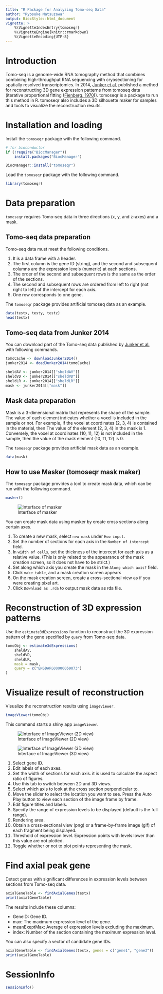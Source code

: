 ```yaml
---
title: "R Package for Analyzing Tomo-seq Data"
author: "Ryosuke Matsuzawa"
output: BiocStyle::html_document
vignette: >
    %\VignetteIndexEntry{tomoseqr}
    %\VignetteEngine{knitr::rmarkdown}
    %\VignetteEncoding{UTF-8}
---
```


# Introduction

Tomo-seq is a genome-wide RNA tomography method that combines combining
high-throughput RNA sequencing with cryosectioning for spatially resolved
transcriptomics.
In 2014, [Junker et al.](https://doi.org/10.1016/j.cell.2014.09.038) published a method for reconstructing 3D gene
expression patterns from tomoseq data (iterative proportional fitting ([Fienberg, 1970](https://doi.org/10.1214/aoms/1177696968))). tomoseqr is a package to run
this method in R. tomoseqr also includes a 3D silhouette maker
for samples and tools to visualize the reconstruction results.

# Installation and loading

Install the `tomoseqr` package with the following command.
```r
# for bioconductor
if (!require("BiocManager"))
    install.packages("BiocManager")

BiocManager::install("tomoseqr")
```

Load the `tomoseqr` package with the following command.

```r
library(tomoseqr)
```

# Data preparation

`tomoseqr` requires Tomo-seq data in three directions (x, y, and z-axes) and a mask.

## Tomo-seq data preparation

Tomo-seq data must meet the following conditions.


1. It is a data frame with a header.
1. The first column is the gene ID (string), and the second and subsequent
columns are the expression levels (numeric) at each sections.
1. The order of the second and subsequent rows is the same as the order of
the sections.
1. The second and subsequent rows are ordered from left to right
(not right to left) of the intercept for each axis.
1. One row corresponds to one gene.

The `tomoseqr` package provides artificial tomoseq data as an example.

```r
data(testx, testy, testz)
head(testx)
```

## Tomo-seq data from Junker 2014

You can download part of the Tomo-seq data published by [Junker et al.](https://www.sciencedirect.com/science/article/pii/S0092867414012264#mmc3) with following commands. 

```r
tomoCache <- downloadJunker2014()
junker2014 <- doadJunker2014(tomoCache)

sheldAV <- junker2014[["sheldAV"]]
sheldVD <- junker2014[["sheldVD"]]
sheldLR <- junker2014[["sheldLR"]]
mask <- junker2014[["mask"]]
```

## Mask data preparation

Mask is a 3-dimensional matrix that represents the shape of the sample.
The value of each element indicates whether a voxel is included in the
sample or not. For example, if the voxel at coordinates (2, 3, 4) is
contained in the material, then The value of the element (2, 3, 4) in
the mask is 1. Conversely, the voxel at coordinates (10, 11, 12) is not
included in the sample, then the value of the mask element (10, 11, 12)
is 0.

The `tomoseqr` package provides artificial mask data as an example.

```r
data(mask)
```

## How to use Masker (tomoseqr mask maker)

The `tomoseqr` package provides a tool to create mask data,
which can be run with the following command.

```r
masker()
```

![Interface of masker](masker_image.png)

You can create mask data using masker by create cross sections along
certain axes.

1. To create a new mask, select `new mask` under `How input`.
1. Set the number of sections for each axis in the
`Number of intercept` field.
1. In `width of cells`, set the thickness of the intercept for each axis
as a relative value.
(This is only related to the appearance of the mask creation screen, so
it does not have to be strict.)
1. Set along which axis you create the mask in the `Along which axis?`
field.
1. Click `make table`, and a mask creation screen appears.
1. On the mask creation screen, create a cross-sectional view
as if you were creating pixel art.
1. Click `Download as .rda` to output mask data as rda file.

# Reconstruction of 3D expression patterns

Use the `estimate3dExpressions` function to reconstruct the 3D expression
pattern of the gene specified by `query` from Tomo-seq data.

```r
tomoObj <- estimate3dExpressions(
    sheldAV,
    sheldVD,
    sheldLR,
    mask = mask,
    query = c("ENSDARG00000059073")
)
```

# Visualize result of reconstruction

Visualize the reconstruction results using `imageViewer`.

```r
imageViewer(tomoObj)
```

This command starts a shiny app `imageViewer`.

![Interface of ImageViewer (2D view)](2Dimage.png)

![Interface of ImageViewer (3D view)](3Dimage.png)

1. Select gene ID.
1. Edit labels of each axes.
1. Set the width of sections for each axis. it is used to calculate the
aspect ratio of figures.
1. Use this tab to switch between 2D and 3D views.
1. Select which axis to look at the cross section perpendicular to.
1. Move the slider to select the location you want to see. Press the Auto Play button to view each section of the image
frame by frame.
1. Edit figure titles and labels.
1. Specify the range of expression levels to be displayed (default is
the full range).
1. Rendering area.
1. Obtain a cross-sectional view (png) or a frame-by-frame image (gif)
of each fragment being displayed.
1. Threshold of expression level. Expression points with levels lower than
this value are not plotted.
1. Toggle whether or not to plot points representing the mask.

# Find axial peak gene

Detect genes with significant differences in expression levels between
sections from Tomo-seq data.

```r
axialGeneTable <- findAxialGenes(testx)
print(axialGeneTable)
```
The results include these columns:

- GeneID: Gene ID.  
- max: The maximum expression level of the gene.  
- meanExeptMax: Average of expression levels excluding the maximum.  
- index: Number of the section containing the maximum expression level.

You can also specify a vector of candidate gene IDs.

```r
axialGeneTable <- findAxialGenes(testx, genes = c("gene1", "gene3"))
print(axialGeneTable)
```

# SessionInfo

```r
sessionInfo()
```
